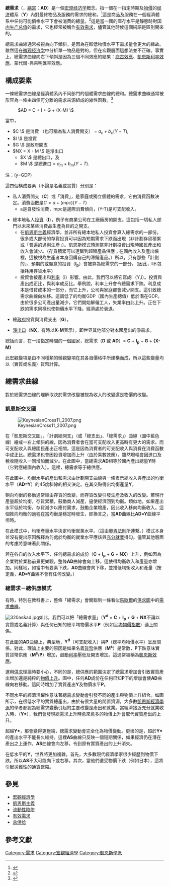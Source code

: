 {{NoteTA
|G1=Economics
|1=zh:水準; zh-tw:水準; zh-cn:水平; zh-hk:水平
}}
{{About|一個宏觀經濟學的概念|微觀經濟學所指的需求|供給與需求|需求定律|需求定律}}

'''總需求'''（{{Lang-en|aggregate demand}}，[[縮寫|縮寫]]：'''AD'''）是一個[[宏观经济学|宏观经济学]]概念。指一個在一指定時期及[[物價|物價]]的[[经济|经济]]體系（'''Y'''）內對最終物品及服務的需求的總和。<ref>
{{cite book | title = Exploring Economics | first1 = Robert | last1 = Sexton | first2 = Peter | last2 = Fortura | isbn = 0-17-641482-7 | year = 2005 | quote = This is the sum of the demand for all final goods and services in the economy. It can also be seen as the quantity of real GDP demanded at different price levels.}}
</ref>這是商品及服務在一個經濟體系中任何可能價格水平下會被消費的總量。<ref>{{cite book
  | last = O'Sullivan
  | first = Arthur
  | authorlink = :en:Arthur O'Sullivan
  | coauthors = Steven M. Sheffrin
  | title = Economics: Principles in action
  | publisher = Prentice Hall
  | year = 2003
  | location = Upper Saddle River, New Jersey 07458
  | pages = 307
  | url = https://www.savvas.com/index.cfm?locator=PSZu4y&PMDbSiteId=2781&PMDbSolutionId=6724&PMDbSubSolutionId=&PMDbCategoryId=815&PMDbSubCategoryId=24843&PMDbSubjectAreaId=&PMDbProgramId=23061
  | doi = 
  | id = 
  | isbn = 0-13-063085-3
  | access-date = 2011-03-02
  | archive-date = 2016-12-20
  | archive-url = https://web.archive.org/web/20161220014709/http://www.pearsonschool.com/index.cfm?locator=PSZ3R9&PMDbSiteId=2781&PMDbSolutionId=6724&PMDbCategoryId=&PMDbProgramId=12881&level=4
  | dead-url = no
  }}</ref>這是當一國的庫存水平是靜態時對[[国内生产总值|国内生产总值]]的需求，它也經常被稱作[[有效需求|有效需求]]，儘管其他時候這個術語是區別開來的。

總需求曲線通常被視為向下傾斜，是因為在較低物價水平下需求量會更大的緣故。雖然這在[[微观经济学|微观经济学]]中分析單一物品是對的，但在宏觀層面這想法並不正確。事實上，總需求曲線向右下傾斜是因為三個不同效應的結果：[[庇古效應|庇古效應]]、[[凱恩斯效應|凱恩斯利率效應]]、蒙代爾-弗萊明匯率效應。

== 構成要素 ==
一條總需求曲線是經濟體系內不同部門的個體需求曲線的總和。總需求曲線通常被形容為一條由四個可分離的需求來源組成的線性函數。<ref>{{cite web | url =
http://www.tutor2u.net/economics/content/topics/ad_as/ad-as_notes.htm | title =
Aggregate demand (AD) | accessdate =
2007-11-04 | archive-date =
2007-11-09 | archive-url =
https://web.archive.org/web/20071109072803/http://www.tutor2u.net/economics/content/topics/ad_as/ad-as_notes.htm | dead-url =
no }}</ref>
: <math>  AD = C + I + G + (X-M)  \ </math>
當中，
* <math> C \ </math> 是消費 （也可稱為私人消費開支） = <math>a_c + b_c(Y - T)</math>,
* <math> I \ </math> 是投資
* <math> G \ </math> 是政府開支
* <math> NX = X - M \ </math> 是淨出口
** <math> X \ </math> 是總出口，及
** <math> M \ </math> 是總進口 = <math>a_m + b_m(Y - T)</math>.
注：(y=GDP)

這四個構成要素（不論是名義或實質）分別是：

* 私人消費開支（'''C'''）或「消費」，是家庭或獨立個體的需求，它由消費函數決定。消費函數是<math>C= a + (mpc)(Y-T)</math>
** a是自發性消費，mpc是邊際消費傾向，(Y-T)是可支配收入。

* 總本地私人[[投資|投資]]（'''I'''），例子有商業公司在工廠廠房的開支。這包括一切私人部門以未來某些消費品生產為目的之開支。
** 在[[凱恩斯主義|凱恩斯主義]]經濟學，並非所有總本地私人投資會算入總需求的一部份。很多或大部份的存貨投資可以因為短期需求下跌而出現（非計劃存貨積累或「普遍的過剩生產」）。凱恩斯模式預測當非計劃投資出現時國民產出和收入會減少。（存貨積累可以連繫到超額產品供應；在國內收入及產出帳裡，這被視為生產者本身回購自己的滯銷產品。）所以，只有那些「計劃的」、預期的或願意的投資（'''I<sub>p</sub>'''）會被算為總需求的一部分。（因此，'''I'''不包括耗用存貨水平）
** 投資會被產出和[[利率|利率]]（i）影響。由此，我們可以將它寫成I（Y,i）。投資與產出成正比，與利率成反比。舉例說，利率上升會令總需求下跌。利息成本是借貸成本的一部分，而它上升，公司與家庭都會減少開支。這引致總需求曲線向左移。這調低了的均衡GDP（國內生產總值）低於潛在GDP。由於很多公司產出量減少，它們開始解僱工人，失業率由此上升。正在下跌的需求同樣也使物價水平下降。經濟處於衰退。

* 總[[政府|政府]]投資與消費支出（'''G'''）。

* [[資產淨值|淨]][[出口|出口]]（'''NX'''，有時以'''X-M'''表示），即世界其他部分對本國產出的淨需求。

總括而言，在一段指定時間的一個國家，總需求（'''D''' 或 '''AD'''）= '''C''' + '''I<sub>p</sub>''' + '''G''' + '''(X-M)'''

此宏觀變項是由不同種類的微觀變項在其各自價格中所建構而成，所以這些變量均以（實質或名義）貨幣計算。

== 總需求曲線 ==
對於總需求曲線的理解取決於需求改變被視為收入的改變還是物價的改變。

=== 凱恩斯交叉圖 ===
[[Image:KeynesianCross11_2007.png|thumb]]

在「凱恩斯交叉圖」，「計劃總開支」（或「總支出」、「總需求」）曲線（圖中藍色線）繪成一右上傾斜的線，因為消費者會在當可支配收入更高時有更大的需求。而可支配收入與總國民產出正相關。這是因為消費者的可支配收入與消費在消費函數中成正比。總需求也會因投資增加而上升（由於乘數效應），雖然增幅會因進口及稅收隨收入一同增加而減少。在此圖中，當總需求'''AD'''相等於國內產出總量'''Y'''時（它對應總國內收入）。這裡，總需求等于總供應。

在此圖中，均衡水平的產出和需求由計劃開支曲線與一條表示總收入與產出的均衡水平（'''AD=Y'''）的45度斜線的相交決定。在其交點得出均衡產量'''Y'''。

朝向均衡的移動通常經由存貨的改變，而存貨改變引發生產及收入的改變。若現行產量超於均衡，存貨累積，鼓勵商人減產，逼使經濟回到均衡。類似地，如果產出水平低於均衡，存貨減少以應付需求，鼓勵企業增產，因此收入移向均衡收入。這個推向均衡的過程在當均衡是穩定時發生，即換言之，當'''AD'''曲線比'''AD=Y'''曲線平坦時。

在此模式中，均衡產量水平決定均衡就業水平。（這由[[奧肯法則|奧肯法則]]所連繫。）模式本身並沒有提出原因解釋為何處於均衡的就業水平應該與[[充分就業|充分就業]]掛勾。儘管其他層面的考慮將意味著此關係。

若在各自的收入水平下，任何總需求的成份（'''C''' + '''I<sub>p</sub>''' + '''G''' + '''NX'''）上升，例如因為企業對於業務前景更樂觀，整條'''AD'''曲線會向上移。這使得均衡收入和產量亦增加。同樣地，如當中有要素下跌，'''AD'''曲線會向下移，並推低均衡收入和產量（按定義，'''AD=Y'''曲線不會有任何改變。）

=== 總需求－總供應模式 ===
有時，特別在教科書上，整條「總需求」會關聯到一條看似[[馬歇爾|馬歇爾]]的[[供應與需求|供求圖]]中的[[需求曲線|需求曲線]]。

[[Image:320as&ad.jpg|right]]如此，我們可以把「總需求量」（'''Y<sup>d</sup>''' = '''C''' + '''I<sub>p</sub>''' + '''G''' + '''NX'''不論以實質或名義計算）與任何已知的總平均物價水平'''P'''（例如[[平均物價指數|平均物價指數]]）連上關係。

在此圖的'''AD'''曲線上，典型地，'''Y<sup>d</sup>'''（可支配收入）與'''P'''（總平均物價水平）呈反關係。對此，理論上主要的原因是如果名義[[貨幣|貨幣]]供應（'''M<sup>s</s>'''）是常數，'''P'''下跌意味實質貨幣供應（'''M<sup>s</s>'''/'''P'''）增加，鼓勵[[利率|利率]]壓低及開支增加。這通常被稱為[[凱恩斯效應|凱恩斯效應]]。

運用[[供應與需求|供求]]理論時要小心，不同的是，總供應的範圍決定了總需求增加會引致實質產出增加還是純粹的[[通貨膨脹|物價上升]]。圖中，任何'''AD'''成份在任何已知'''P'''下的增加會使'''AD'''曲線向右移動。這同時增加了實質產出'''Y'''及物價水平'''P'''。

不同水平的經濟活躍性意味著總需求變動會引發不同的產出與物價上升組合。如圖所示，在很低水平的實質總產出，由於有很大量的閒置資源，大多數[[凱恩斯主義|凱恩斯經濟學派]]的學者都認為總需求變動引起的主要改變是產出和就業。當經濟接近充分就業收入時，（'''Y*'''），我們會發現總需求上升時愈來愈多的物價上升會取代實質產出的上升。

超越'''Y*'''，那會變得更極端，總需求變動會完全化為物價變動。更壞的是，超於'''Y*'''的產出水平不能長久維持。這裡'''AS'''曲線只反映一個短期關係，如果經濟仍在潛在產出之上運作，'''AS'''曲線會向左移，令到原有實質產出的上升消失。

在低水平的'''Y'''，世界將更加複雜。首先，大多數現代經濟學家很少經歷到物價下跌。所以'''AS'''不太可能向下或右移。其次，當他們遭受物價下跌（例如日本），這將引起災難性的[[通貨緊縮|通貨緊縮]]。

== 參見 ==
* [[宏觀經濟學|宏觀經濟學]]
* [[凱恩斯主義|凱恩斯主義]]
* [[流動性陷阱|流動性陷阱]]
* [[有效需求|有效需求]]
* [[总供给|总供给]]

== 參考文獻 ==
{{reflist}}

{{Economics}}
{{Authority control}}
[[Category:需求|Category:需求]]
[[Category:宏觀經濟學|Category:宏觀經濟學]]
[[Category:凱恩斯學派|Category:凱恩斯學派]]